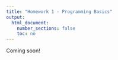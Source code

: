 ```yaml
---
title: "Homework 1 - Programming Basics"
output:
  html_document:
    number_sections: false
    toc: no
---
```


Coming soon!
